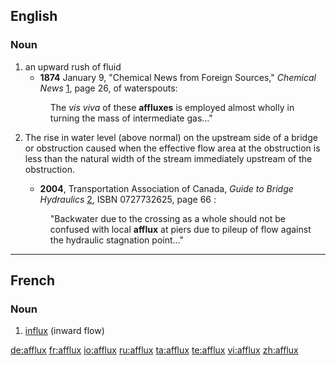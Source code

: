 ==English==

===Noun===
{{en-noun|es}}

# an upward rush of fluid
#* '''1874''' January 9, "Chemical News from Foreign Sources," ''Chemical News''  [http://books.google.com/books?id=jOUEAAAAQAAJ&pg=PA20-IA6&dq=affluxes&ei=oWrlRqH2I6HApgKCooX7AQ], page 26, of waterspouts:
#: The ''vis viva'' of these '''affluxes''' is employed almost wholly in turning the mass of intermediate gas..."
# {{hydrology}} The rise in water level (above normal) on the upstream side of a bridge or obstruction caused when the effective flow area at the obstruction is less than the natural width of the stream immediately upstream of the obstruction.
#* '''2004''', Transportation Association of Canada, ''Guide to Bridge Hydraulics'' [http://books.google.com/books?id=WjMJvtV1PeEC&pg=PA66&ei=RGzlRpaYMIfmpwKN6ujLDg&sig=_iClxoFfAKCUkxC9KOHAOrQdspk], ISBN 0727732625, page 66 :
#: "Backwater due to the crossing as a whole should not be confused with local '''afflux''' at piers due to pileup of flow against the hydraulic stagnation point..."

----

==French==

===Noun===
{{fr-noun|m|pl=afflux}}

# [[influx]] (inward flow)

[[de:afflux]]
[[fr:afflux]]
[[io:afflux]]
[[ru:afflux]]
[[ta:afflux]]
[[te:afflux]]
[[vi:afflux]]
[[zh:afflux]]